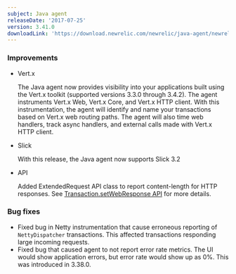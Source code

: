 ```yaml
---
subject: Java agent
releaseDate: '2017-07-25'
version: 3.41.0
downloadLink: 'https://download.newrelic.com/newrelic/java-agent/newrelic-agent/3.41.0/'
---
```


### Improvements

* Vert.x

  The Java agent now provides visibility into your applications built using the Vert.x toolkit (supported versions 3.3.0 through 3.4.2). The agent instruments Vert.x Web, Vert.x Core, and Vert.x HTTP client. With this instrumentation, the agent will identify and name your transactions based on Vert.x web routing paths. The agent will also time web handlers, track async handlers, and external calls made with Vert.x HTTP client.
* Slick

  With this release, the Java agent now supports Slick 3.2
* API

  Added ExtendedRequest API class to report content-length for HTTP responses. See [Transaction.setWebResponse API](http://newrelic.github.io/java-agent-api/javadoc/com/newrelic/api/agent/Transaction.html#setWebResponse-com.newrelic.api.agent.Response-) for more details.

### Bug fixes

* Fixed bug in Netty instrumentation that cause erroneous reporting of `NettyDispatcher` transactions. This affected transactions responding large incoming requests.
* Fixed bug that caused agent to not report error rate metrics. The UI would show application errors, but error rate would show up as 0%. This was introduced in 3.38.0.

